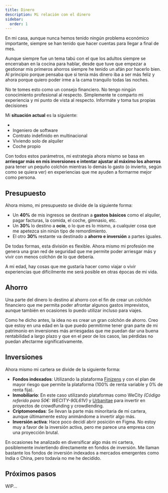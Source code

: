 ```yaml
---
title: Dinero
description: Mi relación con el dinero
sidebar:
  order: 1
---
```



En mi casa, aunque nunca hemos tenido ningún problema económico importante, siempre se han tenido que hacer cuentas para llegar a final de mes.

Aunque siempre fue un tema tabú con el que los adultos siempre se encerraban en la cocina para hablar, desde que tuve que empezar a gestionar mis primeros ahorros siempre he tenido un afán por hacerlo bien. Al principio porque pensaba que si tenía más dinero iba a ser más feliz y ahora porque quiero poder irme a la cama tranquilo todas las noches.

<Aside type="caution">
  No te tomes esto como un consejo financiero. No tengo ningún conocimiento profesional al respecto. Simplemente te comparto mi experiencia y mi punto de vista al respecto. Informáte y toma tus propias decisiones
</Aside>

Mi **situación actual** es la siguiente:

- <AgeCalculator />
- Ingeniero de software
- Contrato indefinido en multinacional
- Viviendo solo de alquiler
- Coche propio

Con todos estos parámetros, mi estrategia ahora mismo se basa en **arriesgar más en mis inversiones e intentar ajustar al máximo los ahorros** para tener un pequño colchón mientras lo demás lo gasto (o invierto, según como se quiera ver) en experiencias que me ayuden a formarme mejor como persona.

## Presupuesto

Ahora mismo, mi presupuesto se divide de la siguiente forma:

- Un **40%** de mis ingresos se destinan a **gastos básicos** como el alquiler, pagar facturas, la comida, el coche, gimnasio, etc.
- Un **30%** lo destino a **ocio**, o lo que es lo mismo, a cualquier cosa que me apetezca sin ninún tipo de remordimiento.
- El otro **30%** restante va destinado a **ahorro e inversión** a partes iguales.

<BudgetChart client:load />

De todas formas, esta división es flexible. Ahora mismo mi profesión me genera una gran red de seguridad que me permite poder arriesgar más y vivir con menos colchón de lo que debería.

A mi edad, hay cosas que me gustaría hacer como viajar o vivir experiencias que difícilmente me será posible en otras épocas de mi vida.

## Ahorro

Una parte del dinero lo destino al ahorro con el fin de crear un colchón financiero que me permita poder afrontar algunos gastos imprevistos, aunque también en ocasiones lo puedo utilizar incluso para viajes.

Como he dicho antes, la idea no es crear un gran colchón de ahorro. Creo que estoy en una edad en la que puedo permitirme tener gran parte de mi patrimonio en inversiones más arriesgadas que me puedan dar una buena rentabilidad a largo plazo y que en el peor de los casos, las pérdidas no puedan afectarme significativamente.

## Inversiones

Ahora mismo mi cartera se divide de la siguiente forma:

- **Fondos indexados**: Utilizando la plataforma [Finizens](https://app.finizens.com/inv/JUAN-39197) y con el plan de mayor riesgo que permite la plataforma (100% de renta variable y 0% de renta fija).
- **Inmobiliario**: En este caso utilizando plataformas como WeCity _(Código referido para 50€: WECITY-90L61V)_ y [Urbanitae](https://urbanitae.com/es/invitado?access=U102861) para invertir en proyectos de crowdfunding y crowdlending.
- **Criptomonedas**: Se llevan la parte más minoritaria de mi cartera, aunque últimamente estoy animándome a invertir algo más.
- **Inversión activa**: Hace poco decidí abrir posición en Figma. No estoy muy a favor de la inversión activa, pero me parece una empresa con una proyección brutal.

<InvestmentChart client:load />

En ocasiones he analizado en diversificar algo más mi cartera, posiblemente inviertiendo directamente en fondos de inversión. Me llaman bastante los fondos de inversión indexados a mercados emergentes como India o China, pero todavía no me he decidido.

## Próximos pasos

WIP...